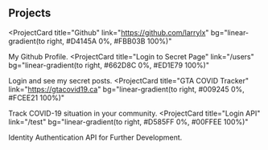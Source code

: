 ## Projects

<ProjectCard
  title="Github"
  link="https://github.com/larrylx"
  bg="linear-gradient(to right, #D4145A 0%, #FBB03B 100%)"
>
  My Github Profile.
</ProjectCard>
<ProjectCard
  title="Login to Secret Page"
  link="/users"
  bg="linear-gradient(to right, #662D8C 0%, #ED1E79 100%)"
>
  Login and see my secret posts.
</ProjectCard>
<ProjectCard
  title="GTA COVID Tracker"
  link="https://gtacovid19.ca"
  bg="linear-gradient(to right, #009245 0%, #FCEE21 100%)"
>
  Track COVID-19 situation in your community.
</ProjectCard>
<ProjectCard
  title="Login API"
  link="/test"
  bg="linear-gradient(to right, #D585FF 0%, #00FFEE 100%)"
>
  Identity Authentication API for Further Development.
</ProjectCard>

